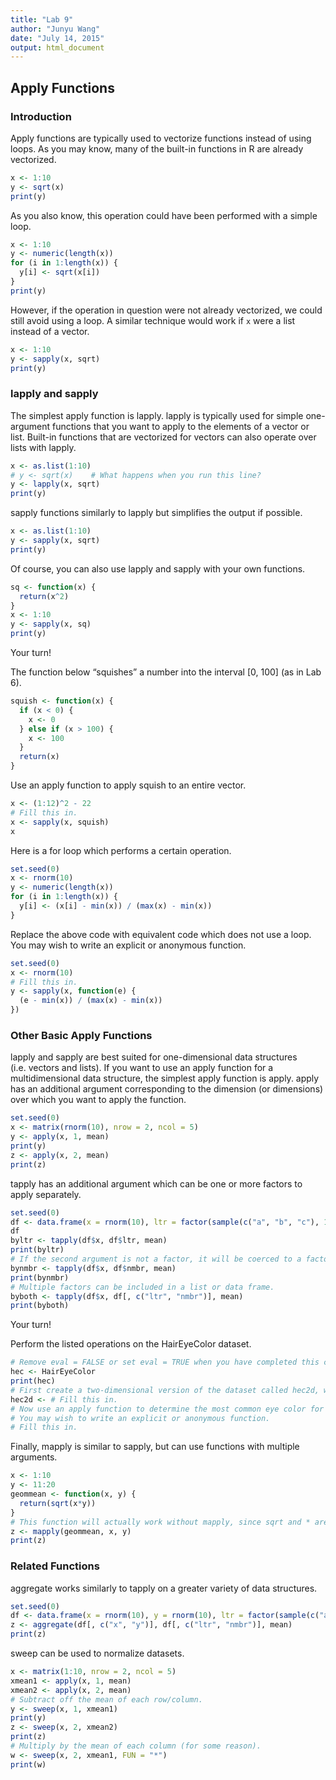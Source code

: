 ```yaml
---
title: "Lab 9"
author: "Junyu Wang"
date: "July 14, 2015"
output: html_document
---
```


## Apply Functions

### Introduction

Apply functions are typically used to vectorize functions instead of using loops.
As you may know, many of the built-in functions in R are already vectorized.

```r
x <- 1:10
y <- sqrt(x)
print(y)
```

As you also know, this operation could have been performed with a simple loop.

```r
x <- 1:10
y <- numeric(length(x))
for (i in 1:length(x)) {
  y[i] <- sqrt(x[i])
}
print(y)
```

However, if the operation in question were not already vectorized, we could still avoid using a loop. A similar technique would work if `x` were a list instead of a vector.

```r
x <- 1:10
y <- sapply(x, sqrt)
print(y)
```

### lapply and sapply

The simplest apply function is lapply. lapply is typically used for simple one-argument functions that you want to apply to the elements of a vector or list. Built-in functions that are vectorized for vectors can also operate over lists with lapply.

```r
x <- as.list(1:10)
# y <- sqrt(x)    # What happens when you run this line?
y <- lapply(x, sqrt)
print(y)
```

sapply functions similarly to lapply but simplifies the output if possible.

```r
x <- as.list(1:10)
y <- sapply(x, sqrt)
print(y)
```

Of course, you can also use lapply and sapply with your own functions.

```r
sq <- function(x) {
  return(x^2)
}
x <- 1:10
y <- sapply(x, sq)
print(y)
```

Your turn!

The function below "squishes" a number into the interval [0, 100] (as in Lab 6).

```r
squish <- function(x) {
  if (x < 0) {
    x <- 0
  } else if (x > 100) {
    x <- 100
  }
  return(x)
}
```

Use an apply function to apply squish to an entire vector.

```r
x <- (1:12)^2 - 22
# Fill this in.
x <- sapply(x, squish)
x
```

Here is a for loop which performs a certain operation.

```r
set.seed(0)
x <- rnorm(10)
y <- numeric(length(x))
for (i in 1:length(x)) {
  y[i] <- (x[i] - min(x)) / (max(x) - min(x))
}
```

Replace the above code with equivalent code which does not use a loop. You may wish to write an explicit or anonymous function.

```r
set.seed(0)
x <- rnorm(10)
# Fill this in.
y <- sapply(x, function(e) {
  (e - min(x)) / (max(x) - min(x))
})
```

### Other Basic Apply Functions

lapply and sapply are best suited for one-dimensional data structures (i.e. vectors and lists).
If you want to use an apply function for a multidimensional data structure, the simplest apply function is apply.
apply has an additional argument corresponding to the dimension (or dimensions) over which you want to apply the function.

```r
set.seed(0)
x <- matrix(rnorm(10), nrow = 2, ncol = 5)
y <- apply(x, 1, mean)
print(y)
z <- apply(x, 2, mean)
print(z)
```

tapply has an additional argument which can be one or more factors to apply separately.

```r
set.seed(0)
df <- data.frame(x = rnorm(10), ltr = factor(sample(c("a", "b", "c"), 10, replace = TRUE)), nmbr = sample(c(1, 2, 3), 10, replace = TRUE))
df
byltr <- tapply(df$x, df$ltr, mean)
print(byltr)
# If the second argument is not a factor, it will be coerced to a factor.
bynmbr <- tapply(df$x, df$nmbr, mean)
print(bynmbr)
# Multiple factors can be included in a list or data frame.
byboth <- tapply(df$x, df[, c("ltr", "nmbr")], mean)
print(byboth)
```

Your turn!

Perform the listed operations on the HairEyeColor dataset.

```r
# Remove eval = FALSE or set eval = TRUE when you have completed this code chunk.
hec <- HairEyeColor
print(hec)
# First create a two-dimensional version of the dataset called hec2d, which does not separate the data by sex.
hec2d <- # Fill this in.
# Now use an apply function to determine the most common eye color for each hair color.
# You may wish to write an explicit or anonymous function.
# Fill this in.
```

Finally, mapply is similar to sapply, but can use functions with multiple arguments.

```r
x <- 1:10
y <- 11:20
geommean <- function(x, y) {
  return(sqrt(x*y))
}
# This function will actually work without mapply, since sqrt and * are already vectorized.
z <- mapply(geommean, x, y)
print(z)
```

### Related Functions

aggregate works similarly to tapply on a greater variety of data structures.

```r
set.seed(0)
df <- data.frame(x = rnorm(10), y = rnorm(10), ltr = factor(sample(c("a", "b", "c"), 10, replace = TRUE)), nmbr = sample(c(1, 2, 3), 10, replace = TRUE))
z <- aggregate(df[, c("x", "y")], df[, c("ltr", "nmbr")], mean)
print(z)
```

sweep can be used to normalize datasets.

```r
x <- matrix(1:10, nrow = 2, ncol = 5)
xmean1 <- apply(x, 1, mean)
xmean2 <- apply(x, 2, mean)
# Subtract off the mean of each row/column.
y <- sweep(x, 1, xmean1)
print(y)
z <- sweep(x, 2, xmean2)
print(z)
# Multiply by the mean of each column (for some reason).
w <- sweep(x, 2, xmean1, FUN = "*")
print(w)
```
